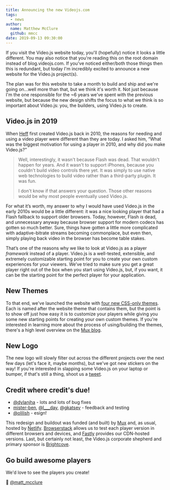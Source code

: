 ```yaml
---
title: Announcing the new Videojs.com
tags:
  - news
author:
  name: Matthew McClure
  github: mmcc
date: 2019-09-13 09:30:00
---
```



If you visit the Video.js website today, you'll (hopefully) notice it looks a little different. You may also notice that you're reading this on the root domain instead of blog.videojs.com. If you've noticed either/both those things then this is redundant, but today I'm incredibly excited to announce a new website for the Video.js project(s).

The plan was for this website to take a month to build and ship and we're going on...well more than that, but we think it's worth it. Not just because I'm the one responsible for the ~6 years we've spent with the previous website, but because the new design shifts the focus to what we think is so important about Video.js: you, the builders, using Video.js to create.

## Video.js in 2019

When [Heff](https://twitter.com/heff) first created Video.js back in 2010, the reasons for needing and using a video player were different than they are today. I asked him, “What was the biggest motivation for using a player in 2010, and why did you make Video.js?”

> Well, interestingly, it wasn't because Flash was dead. That wouldn't happen for years. And it wasn't to support iPhones, because you couldn't build video controls there yet. It was simply to use native web technologies to build video rather than a third-party plugin. It was fun.
>
> I don't know if that answers your question. Those other reasons would be why most people eventually used Video.js.

For what it’s worth, my answer to why I would have used Video.js in the early 2010s would be a little different: it was a nice looking player that had a Flash fallback to support older browsers. Today, however, Flash _is_ dead, and unnecessary anyway because browser support for modern codecs has gotten so much better. Sure, things have gotten a little more complicated with adaptive-bitrate streams becoming commonplace, but even then, simply playing back video in the browser has become table stakes.

That’s one of the reasons why we like to look at Video.js as a player _framework_ instead of a player. Video.js is a well-tested, extensible, and extremely customizable starting point for you to create your own custom experiences for your viewers. We’ve tried to make sure you get a great player right out of the box when you start using Video.js, but, if you want, it can be the starting point for the perfect player for your application.

## New Themes

<BlogImage
  alt="All four Video.js themes"
  filename="blog/announcing-the-new-videojs-com/collage.png"
/>

To that end, we've launched the website with [four new CSS-only themes](https://github.com/videojs/themes). Each is named after the website theme that contains them, but the point is to show off just how easy it is to customize your players while giving you some new starting points for creating your own custom themes. If you're interested in learning more about the process of using/building the themes, there's a high level overview on the [Mux blog](https://mux.com/blog/the-new-video-js-themes/).

## New Logo

<BlogImage alt="New Logo" filename="logo-black.svg" />

The new logo will slowly filter out across the different projects over the next few days (let's face it, maybe months), but we've got new stickers on the way! If you're interested in slapping some Video.js on your laptop or bumper, if that's still a thing, shoot us a [tweet](https://twitter.com/videojs).

## Credit where credit's due!

- [@dylanjha](https://twitter.com/dylanjha) - lots and lots of bug fixes
- [mister-ben](https://github.com/mister-ben), [@l\_\_\_day](https://twitter.com/l___day), [@gkatsev](https://twitter.com/gkatsev) - feedback and testing
- [@olilish](https://twitter.com/olilish) - esign!

This redesign and buildout was funded (and built) by [Mux](https://mux.com) and, as usual, hosted by [Netlify](https://netlify.com). [Browserstack](https://browserstack.com) allows us to test each player version in different browsers and devices, and [Fastly](https://fastly) provides our CDN-hosted versions. Last, but certainly not least, the Video.js corporate shepherd and primary sponsor is [Brightcove](https://brightcove.com).

## Go build awesome players

We'd love to see the players you create!

💝 [@matt_mcclure](https://twitter.com/matt_mcclure)
